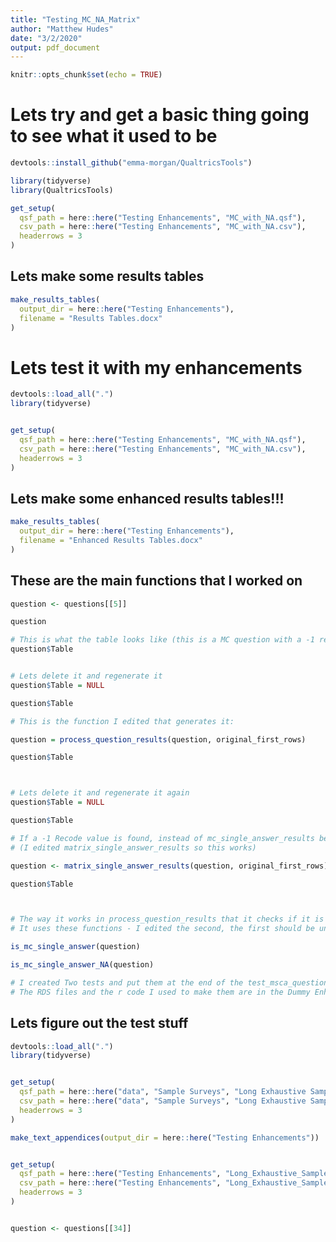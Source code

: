 ```yaml
---
title: "Testing_MC_NA_Matrix"
author: "Matthew Hudes"
date: "3/2/2020"
output: pdf_document
---
```


```r
knitr::opts_chunk$set(echo = TRUE)
```




# Lets try and get a basic thing going to see what it used to be


```r

devtools::install_github("emma-morgan/QualtricsTools")

library(tidyverse)
library(QualtricsTools)

get_setup(
  qsf_path = here::here("Testing Enhancements", "MC_with_NA.qsf"),
  csv_path = here::here("Testing Enhancements", "MC_with_NA.csv"),
  headerrows = 3
)

```

## Lets make some results tables


```r

make_results_tables(
  output_dir = here::here("Testing Enhancements"),
  filename = "Results Tables.docx"
)

```



# Lets test it with my enhancements


```r

devtools::load_all(".")
library(tidyverse)


get_setup(
  qsf_path = here::here("Testing Enhancements", "MC_with_NA.qsf"),
  csv_path = here::here("Testing Enhancements", "MC_with_NA.csv"),
  headerrows = 3
)


```




## Lets make some enhanced results tables!!!


```r

make_results_tables(
  output_dir = here::here("Testing Enhancements"),
  filename = "Enhanced Results Tables.docx"
)

```


## These are the main functions that I worked on

```r
question <- questions[[5]]

question

# This is what the table looks like (this is a MC question with a -1 recode value for the NA option)
question$Table


# Lets delete it and regenerate it
question$Table = NULL

question$Table

# This is the function I edited that generates it:

question = process_question_results(question, original_first_rows)

question$Table



# Lets delete it and regenerate it again
question$Table = NULL

question$Table

# If a -1 Recode value is found, instead of mc_single_answer_results being run, matrix_single_answer_results is run:
# (I edited matrix_single_answer_results so this works)

question <- matrix_single_answer_results(question, original_first_rows)

question$Table



# The way it works in process_question_results that it checks if it is a MCSA question, then it checks if it has an NA
# It uses these functions - I edited the second, the first should be unchanged I think

is_mc_single_answer(question)

is_mc_single_answer_NA(question)

# I created Two tests and put them at the end of the test_msca_question_processing.R file
# The RDS files and the r code I used to make them are in the Dummy Enhancement Sample Survey folder 

```






## Lets figure out the test stuff


```r

devtools::load_all(".")
library(tidyverse)


get_setup(
  qsf_path = here::here("data", "Sample Surveys", "Long Exhaustive Sample Survey", "Long_Exhaustive_Sample_Survey.qsf"),
  csv_path = here::here("data", "Sample Surveys", "Long Exhaustive Sample Survey", "Long_Exhaustive_Sample_Survey.csv"),
  headerrows = 3
)

make_text_appendices(output_dir = here::here("Testing Enhancements"))


get_setup(
  qsf_path = here::here("Testing Enhancements", "Long_Exhaustive_Sample_Survey.qsf"),
  csv_path = here::here("Testing Enhancements", "Long_Exhaustive_Sample_Survey.csv"),
  headerrows = 3
)


question <- questions[[34]]

```





